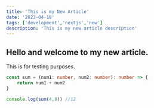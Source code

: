 ```yaml
---
title: 'This is my New Article'
date: '2023-04-18'
tags: ['development','nextjs','new']
description: 'This is my new article description'
---
```


## Hello and welcome to my new article.

This is for testing purposes.

```ts
const sum = (num1: number, num2: number): number => {
    return num1 + num2
}

console.log(sum(4,8)) //12
```

<CustomImage src="https://raw.githubusercontent.com/Joshbwr/blog-posts/main/images/test.png" alt="test" />

